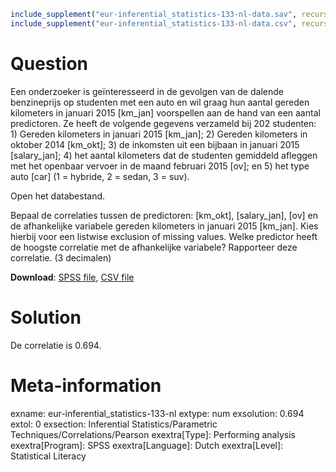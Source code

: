 ```r
include_supplement("eur-inferential_statistics-133-nl-data.sav", recursive = TRUE)
include_supplement("eur-inferential_statistics-133-nl-data.csv", recursive = TRUE)
```

Question
========
Een onderzoeker is geïnteresseerd in de gevolgen van de dalende benzineprijs op studenten met een auto en wil graag hun aantal gereden kilometers  in januari 2015 [km_jan] voorspellen aan de hand van een aantal predictoren. Ze heeft de volgende gegevens verzameld bij 202 studenten: 1) Gereden kilometers in januari 2015 [km_jan]; 2) Gereden kilometers in oktober 2014 [km_okt]; 3) de inkomsten uit een bijbaan in januari 2015 [salary_jan]; 4) het aantal kilometers dat de studenten gemiddeld afleggen met het openbaar vervoer in de maand februari 2015 [ov]; en 5) het type auto [car] (1 = hybride, 2 = sedan, 3 = suv).

Open het databestand.

Bepaal de correlaties tussen de predictoren: [km_okt], [salary_jan], [ov] en de afhankelijke variabele gereden kilometers  in januari 2015 [km_jan]. Kies hierbij voor een listwise exclusion of missing values. Welke predictor heeft de hoogste correlatie met de afhankelijke variabele? Rapporteer deze correlatie. (3 decimalen)

**Download**: [SPSS file](eur-inferential_statistics-133-nl-data.sav), [CSV file](eur-inferential_statistics-133-nl-data.csv)


Solution
========
De correlatie is 0.694.


Meta-information
================
exname: eur-inferential_statistics-133-nl
extype: num
exsolution: 0.694
extol: 0
exsection: Inferential Statistics/Parametric Techniques/Correlations/Pearson
exextra[Type]: Performing analysis
exextra[Program]: SPSS
exextra[Language]: Dutch
exextra[Level]: Statistical Literacy
